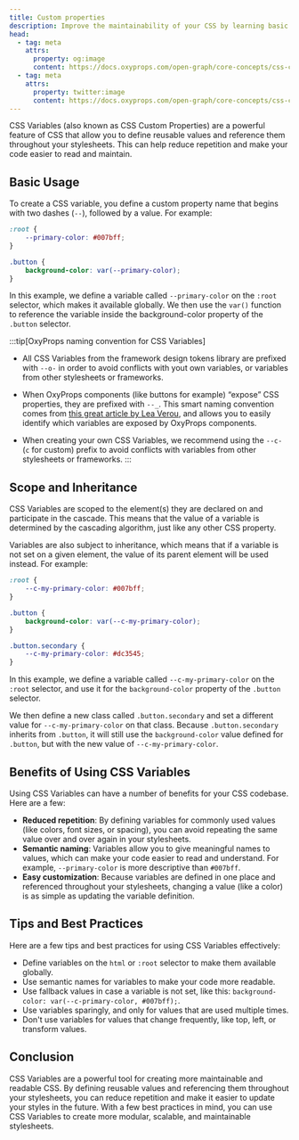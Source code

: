 ```yaml
---
title: Custom properties
description: Improve the maintainability of your CSS by learning basic usage, scope and inheritance, benefits, tips, and best practices for using CSS Variables.
head:
  - tag: meta
    attrs:
      property: og:image
      content: https://docs.oxyprops.com/open-graph/core-concepts/css-custom-properties.png
  - tag: meta
    attrs:
      property: twitter:image
      content: https://docs.oxyprops.com/open-graph/core-concepts/css-custom-properties.png
---
```


CSS Variables (also known as CSS Custom Properties) are a powerful feature of CSS that allow you to define reusable values and reference them throughout your stylesheets. This can help reduce repetition and make your code easier to read and maintain.

## Basic Usage

To create a CSS variable, you define a custom property name that begins with two dashes (`--`), followed by a value. For example:

```css title="my-props.css"
:root {
	--primary-color: #007bff;
}

.button {
	background-color: var(--primary-color);
}
```

In this example, we define a variable called `--primary-color` on the `:root` selector, which makes it available globally. We then use the `var()` function to reference the variable inside the background-color property of the `.button` selector.

:::tip[OxyProps naming convention for CSS Variables]

- All CSS Variables from the framework design tokens library are prefixed with `--o-` in order to avoid conflicts with yout own variables, or variables from other stylesheets or frameworks.

- When OxyProps components (like buttons for  example) “expose” CSS properties, they are prefixed with `--_`. This smart naming convention comes from [this great article by Lea Verou](https://lea.verou.me/2021/10/custom-properties-with-defaults/), and allows you to easily identify which variables are exposed by OxyProps components.

- When creating your own CSS Variables, we recommend using the `--c-` (`c` for custom) prefix to avoid conflicts with variables from other stylesheets or frameworks.
:::

## Scope and Inheritance

CSS Variables are scoped to the element(s) they are declared on and participate in the cascade. This means that the value of a variable is determined by the cascading algorithm, just like any other CSS property.

Variables are also subject to inheritance, which means that if a variable is not set on a given element, the value of its parent element will be used instead. For example:

```css title="my-props.css"
:root {
	--c-my-primary-color: #007bff;
}

.button {
	background-color: var(--c-my-primary-color);
}

.button.secondary {
	--c-my-primary-color: #dc3545;
}
```

In this example, we define a variable called `--c-my-primary-color` on the `:root` selector, and use it for the `background-color` property of the `.button` selector.

We then define a new class called `.button.secondary` and set a different value for `--c-my-primary-color` on that class. Because `.button.secondary` inherits from `.button`, it will still use the `background-color` value defined for `.button`, but with the new value of `--c-my-primary-color`.

## Benefits of Using CSS Variables

Using CSS Variables can have a number of benefits for your CSS codebase. Here are a few:

- **Reduced repetition**: By defining variables for commonly used values (like colors, font sizes, or spacing), you can avoid repeating the same value over and over again in your stylesheets.
- **Semantic naming**: Variables allow you to give meaningful names to values, which can make your code easier to read and understand. For example, `--primary-color` is more descriptive than `#007bff`.
- **Easy customization**: Because variables are defined in one place and referenced throughout your stylesheets, changing a value (like a color) is as simple as updating the variable definition.

## Tips and Best Practices

Here are a few tips and best practices for using CSS Variables effectively:

- Define variables on the `html` or `:root` selector to make them available globally.
- Use semantic names for variables to make your code more readable.
- Use fallback values in case a variable is not set, like this: `background-color: var(--c-primary-color, #007bff);`.
- Use variables sparingly, and only for values that are used multiple times.
- Don't use variables for values that change frequently, like top, left, or transform values.

## Conclusion

CSS Variables are a powerful tool for creating more maintainable and readable CSS. By defining reusable values and referencing them throughout your stylesheets, you can reduce repetition and make it easier to update your styles in the future. With a few best practices in mind, you can use CSS Variables to create more modular, scalable, and maintainable stylesheets.

